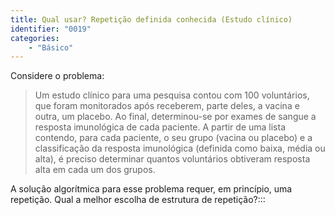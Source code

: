 ```yaml
---
title: Qual usar? Repetição definida conhecida (Estudo clínico)
identifier: "0019"
categories:
    - "Básico"
---
```


::: {.exercicio .avalia-algoritmo}
Considere o problema:

> Um estudo clínico para uma pesquisa contou com 100 voluntários, que foram monitorados após receberem, parte deles, a vacina e outra, um placebo. Ao final, determinou-se por exames de sangue a resposta imunológica de cada paciente. A partir de uma lista contendo, para cada paciente, o seu grupo (vacina ou placebo) e a classificação da resposta imunológica (definida como baixa, média ou alta), é preciso determinar quantos voluntários obtiveram resposta alta em cada um dos grupos.

A solução algorítmica para esse problema requer, em princípio, uma repetição.
Qual a melhor escolha de estrutura de repetição?:::
:::
